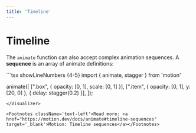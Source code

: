 ```yaml
---
title: 'Timeline'
---
```



# Timeline

The `animate` function can also accept complex animation sequences.
A **sequence** is an array of animate definitions:

<Visualizer Comp={VariantsComp}>
```tsx showLineNumbers {4-5}
import { animate, stagger } from 'motion'

animate([
  [".box", { opacity: [0, 1], scale: [0, 1] }],
  [".item", { opacity: [0, 1], y: [20, 0] }, { delay: stagger(0.2) }],
]);

```
</Visualizer>

<Footnotes className='text-left'>Read more: <a href="https://motion.dev/docs/animate#timeline-sequences" target='_blank'>Motion: Timeline sequences</a></Footnotes>
